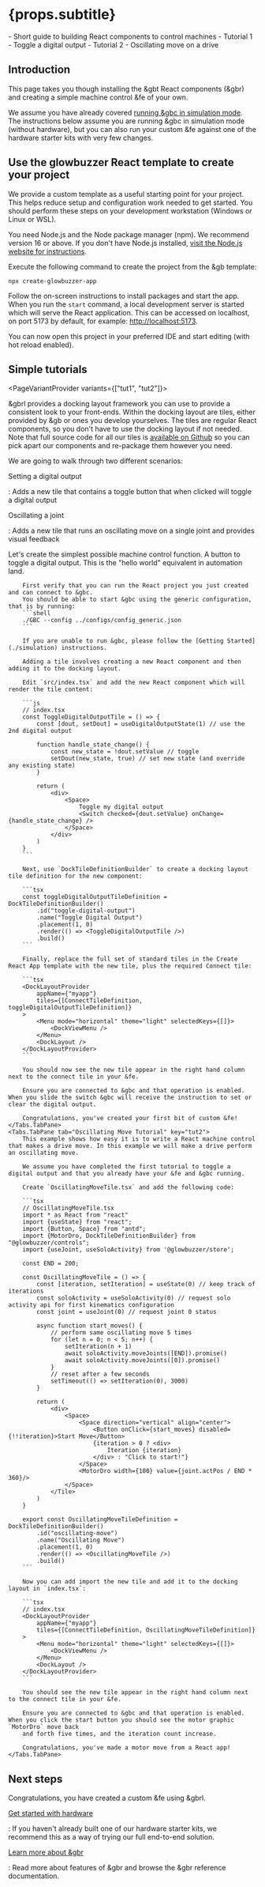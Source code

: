 
# {props.subtitle}

<Tldr>
    - Short guide to building React components to control machines
    - Tutorial 1 - Toggle a digital output
    - Tutorial 2 - Oscillating move on a drive
</Tldr>

## Introduction
This page takes you though installing the &gbt React components (&gbr) and creating a simple machine control &fe of your own.

We assume you have already covered [running &gbc in simulation mode](/get-started/simulation). The instructions below assume you are running &gbc in simulation mode (without hardware),
but you can also run your custom &fe against one of the hardware starter kits with very few changes.

## Use the glowbuzzer React template to create your project

We provide a custom template as a useful starting point for your project. This helps reduce setup and
configuration work needed to get started. You should perform these steps on your development workstation (Windows or Linux or WSL).

You need Node.js and the Node package manager (npm). We recommend version 16 or above.
If you don't have Node.js installed, [visit the Node.js website for instructions](https://nodejs.org/en/download).

Execute the following command to create the project from the &gb template:

```shell
npx create-glowbuzzer-app
```

Follow the on-screen instructions to install packages and start the app. When you run the `start` command, a local development server
is started which will serve the React application. This can be accessed on localhost, on port 5173 by default, for
example: [http://localhost:5173](http://localhost:5173).

You can now open this project in your preferred IDE and start editing (with hot reload enabled).

## Simple tutorials

<PageVariantProvider variants={["tut1", "tut2"]}>

&gbrl provides a docking layout framework you can use to provide a consistent look to your front-ends. Within the docking layout are tiles,
either provided by &gb or ones you develop yourselves. The tiles
are regular React components, so you don't have to use the docking layout if not needed. Note that full source code for all our tiles is
[available on Github](https://github.com/glowbuzzer/gbr/tree/main/libs/controls) so you can pick apart
our components and re-package them however you need.

We are going to walk through two different scenarios:

Setting a digital output

: Adds a new tile that contains a toggle button that when clicked will toggle a digital output

Oscillating a joint

: Adds a new tile that runs an oscillating move on a single joint and provides visual feedback

<PageVariantTabs>
    <Tabs.TabPane tab="Digital Output Tutorial" key="tut1">
        Let's create the simplest possible machine control function. A button to toggle a digital output. This is the "hello world" equivalent in automation land.

        First verify that you can run the React project you just created and can connect to &gbc.
        You should be able to start &gbc using the generic configuration, that is by running:
        ```shell
        ./GBC --config ../configs/config_generic.json
        ```

        If you are unable to run &gbc, please follow the [Getting Started](./simulation) instructions.

        Adding a tile involves creating a new React component and then adding it to the docking layout.

        Edit `src/index.tsx` and add the new React component which will render the tile content:

        ```js
        // index.tsx
        const ToggleDigitalOutputTile = () => {
            const [dout, setDout] = useDigitalOutputState(1) // use the 2nd digital output

            function handle_state_change() {
                const new_state = !dout.setValue // toggle
                setDout(new_state, true) // set new state (and override any existing state)
            }

            return (
                <div>
                    <Space>
                        Toggle my digital output
                        <Switch checked={dout.setValue} onChange={handle_state_change} />
                    </Space>
                </div>
            )
        }
        ```

        Next, use `DockTileDefinitionBuilder` to create a docking layout tile definition for the new component:

        ```tsx
        const toggleDigitalOutputTileDefinition = DockTileDefinitionBuilder()
            .id("toggle-digital-output")
            .name("Toggle Digital Output")
            .placement(1, 0)
            .render(() => <ToggleDigitalOutputTile />)
            .build()
        ```

        Finally, replace the full set of standard tiles in the Create React App template with the new tile, plus the required Connect tile:

        ```tsx
        <DockLayoutProvider
            appName={"myapp"}
            tiles={[ConnectTileDefinition, toggleDigitalOutputTileDefinition]}
        >
            <Menu mode="horizontal" theme="light" selectedKeys={[]}>
                <DockViewMenu />
            </Menu>
            <DockLayout />
        </DockLayoutProvider>
        ```

        You should now see the new tile appear in the right hand column next to the connect tile in your &fe.

        Ensure you are connected to &gbc and that operation is enabled. When you slide the switch &gbc will receive the instruction to set or clear the digital output.

        Congratulations, you've created your first bit of custom &fe!
    </Tabs.TabPane>
    <Tabs.TabPane tab="Oscillating Move Tutorial" key="tut2">
        This example shows how easy it is to write a React machine control that makes a drive move. In this example we will make a drive perform an oscillating move.

        We assume you have completed the first tutorial to toggle a digital output and that you already have your &fe and &gbc running.

        Create `OscillatingMoveTile.tsx` and add the following code:

        ```tsx
        // OscillatingMoveTile.tsx
        import * as React from "react"
        import {useState} from "react";
        import {Button, Space} from "antd";
        import {MotorDro, DockTileDefinitionBuilder} from "@glowbuzzer/controls";
        import {useJoint, useSoloActivity} from '@glowbuzzer/store';

        const END = 200;

        const OscillatingMoveTile = () => {
            const [iteration, setIteration] = useState(0) // keep track of iterations
            const soloActivity = useSoloActivity(0) // request solo activity api for first kinematics configuration
            const joint = useJoint(0) // request joint 0 status

            async function start_moves() {
                // perform same oscillating move 5 times
                for (let n = 0; n < 5; n++) {
                    setIteration(n + 1)
                    await soloActivity.moveJoints([END]).promise()
                    await soloActivity.moveJoints([0]).promise()
                }
                // reset after a few seconds
                setTimeout(() => setIteration(0), 3000)
            }

            return (
                <div>
                    <Space>
                        <Space direction="vertical" align="center">
                            <Button onClick={start_moves} disabled={!!iteration}>Start Move</Button>
                            {iteration > 0 ? <div>
                                Iteration {iteration}
                            </div> : "Click to start!"}
                        </Space>
                        <MotorDro width={100} value={joint.actPos / END * 360}/>
                    </Space>
                </Tile>
            )
        }

        export const OscillatingMoveTileDefinition = DockTileDefinitionBuilder()
            .id("oscillating-move")
            .name("Oscillating Move")
            .placement(1, 0)
            .render(() => <OscillatingMoveTile />)
            .build()
        ```

        Now you can add import the new tile and add it to the docking layout in `index.tsx`:

        ```tsx
        // index.tsx
        <DockLayoutProvider
            appName={"myapp"}
            tiles={[ConnectTileDefinition, OscillatingMoveTileDefinition]}
        >
            <Menu mode="horizontal" theme="light" selectedKeys={[]}>
                <DockViewMenu />
            </Menu>
            <DockLayout />
        </DockLayoutProvider>
        ```

        You should see the new tile appear in the right hand column next to the connect tile in your &fe.

        Ensure you are connected to &gbc and that operation is enabled. When you click the start button you should see the motor graphic `MotorDro` move back
        and forth five times, and the iteration count increase.

        Congratulations, you've made a motor move from a React app!
    </Tabs.TabPane>
</PageVariantTabs>

</PageVariantProvider>

## Next steps

Congratulations, you have created a custom &fe using &gbrl.

[Get started with hardware](/get-started/kits/overview)

: If you haven't already built one of our hardware starter kits, we recommend this as a way of trying our full end-to-end solution.

[Learn more about &gbr](/docs/gbr/overview)

: Read more about features of &gbr and browse the &gbr reference documentation.
